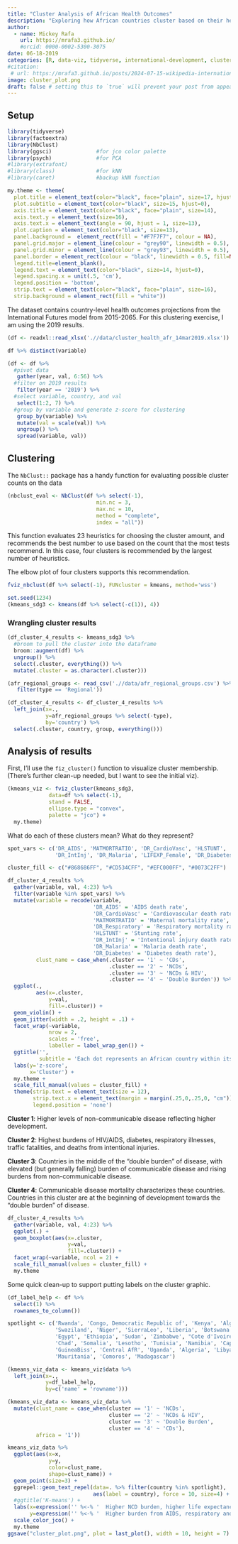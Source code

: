 ```yaml
---
title: "Cluster Analysis of African Health Outcomes"
description: "Exploring how African countries cluster based on their health outcomes"
author:
  - name: Mickey Rafa
    url: https://mrafa3.github.io/
    #orcid: 0000-0002-5300-3075
date: 06-18-2019
categories: [R, data-viz, tidyverse, international-development, cluster-analysis] # self-defined categories
#citation: 
 # url: https://mrafa3.github.io/posts/2024-07-15-wikipedia-international-mens-soccer/ 
image: cluster_plot.png
draft: false # setting this to `true` will prevent your post from appearing on your listing page until you're ready!
---
```


## Setup

```r
library(tidyverse)
library(factoextra)
library(NbClust)
library(ggsci)              #for jco color palette
library(psych)              #for PCA
#library(extrafont)
#library(class)             #for kNN
#library(caret)             #backup kNN function

my.theme <- theme(
  plot.title = element_text(color="black", face="plain", size=17, hjust=0), 
  plot.subtitle = element_text(color="black", size=15, hjust=0), 
  axis.title = element_text(color="black", face="plain", size=14), 
  axis.text.y = element_text(size=16), 
  axis.text.x = element_text(angle = 90, hjust = 1, size=13), 
  plot.caption = element_text(color="black", size=13), 
  panel.background =  element_rect(fill = "#F7F7F7", colour = NA), 
  panel.grid.major = element_line(colour = "grey90", linewidth = 0.5),
  panel.grid.minor = element_line(colour = "grey93", linewidth = 0.5),
  panel.border = element_rect(colour = "black", linewidth = 0.5, fill=NA, linetype = 1),
  legend.title=element_blank(), 
  legend.text = element_text(color="black", size=14, hjust=0),
  legend.spacing.x = unit(.5, 'cm'), 
  legend.position = 'bottom',
  strip.text = element_text(color="black", face="plain", size=16),
  strip.background = element_rect(fill = "white"))
```

The dataset contains country-level health outcomes projections from the International Futures model from 2015-2065. For this clustering exercise, I am using the 2019 results.

```r
(df <- readxl::read_xlsx('.//data/cluster_health_afr_14mar2019.xlsx')) 
```

```r
df %>% distinct(variable)
```

```r
(df <- df %>% 
  #pivot data
   gather(year, val, 6:56) %>% 
  #filter on 2019 results
   filter(year == '2019') %>% 
  #select variable, country, and val
   select(1:2, 7) %>% 
  #group by variable and generate z-score for clustering
   group_by(variable) %>% 
   mutate(val = scale(val)) %>% 
   ungroup() %>% 
   spread(variable, val)) 
```

## Clustering

The `NbClust::` package has a handy function for evaluating possible cluster counts on the data

```r
(nbclust_eval <- NbClust(df %>% select(-1), 
                            min.nc = 3,
                            max.nc = 10, 
                            method = "complete",
                            index = "all"))
```
This function evaluates 23 heuristics for choosing the cluster amount, and recommends the best number to use based on the count that the most tests recommend. In this case, four clusters is recommended by the largest number of heuristics.

The elbow plot of four clusters supports this recommendation.

```r
fviz_nbclust(df %>% select(-1), FUNcluster = kmeans, method='wss')
```

```r
set.seed(1234)
(kmeans_sdg3 <- kmeans(df %>% select(-c(1)), 4))
```

### Wrangling cluster results

```r
(df_cluster_4_results <- kmeans_sdg3 %>% 
  #broom to pull the cluster into the dataframe
  broom::augment(df) %>% 
  ungroup() %>% 
  select(.cluster, everything()) %>% 
  mutate(.cluster = as.character(.cluster)))
```

```r
(afr_regional_groups <- read_csv('.//data/afr_regional_groups.csv') %>% 
   filter(type == 'Regional'))
```

```r
(df_cluster_4_results <- df_cluster_4_results %>% 
  left_join(x=.,
            y=afr_regional_groups %>% select(-type),
            by='country') %>% 
  select(.cluster, country, group, everything()))
```

## Analysis of results

First, I'll use the `fiz_cluster()` function to visualize cluster membership. (There's further clean-up needed, but I want to see the initial viz).

```r
(kmeans_viz <- fviz_cluster(kmeans_sdg3, 
             data=df %>% select(-1),
             stand = FALSE, 
             ellipse.type = "convex",
             palette = "jco") + 
  my.theme)
```

What do each of these clusters mean? What do they represent?

```r
spot_vars <- c('DR_AIDS', 'MATMORTRATIO', 'DR_CardioVasc', 'HLSTUNT',
               'DR_IntInj', 'DR_Malaria', 'LIFEXP_Female', 'DR_Diabetes', 'DR_Respiratory')
```

```r
cluster_fill <- c("#868686FF", "#CD534CFF", "#EFC000FF", "#0073C2FF")

df_cluster_4_results %>% 
  gather(variable, val, 4:23) %>% 
  filter(variable %in% spot_vars) %>% 
  mutate(variable = recode(variable,
                           'DR_AIDS' = 'AIDS death rate',
                           'DR_CardioVasc' = 'Cardiovascular death rate',
                           'MATMORTRATIO' = 'Maternal mortality rate',
                           'DR_Respiratory' = 'Respiratory mortality rate', 
                           'HLSTUNT' = 'Stunting rate',
                           'DR_IntInj' = 'Intentional injury death rate', 
                           'DR_Malaria' = 'Malaria death rate', 
                           'DR_Diabetes' = 'Diabetes death rate'),
         clust_name = case_when(.cluster == '1' ~ 'CDs',
                                .cluster == '2' ~ 'NCDs',
                                .cluster == '3' ~ 'NCDs & HIV',
                                .cluster == '4' ~ 'Double Burden')) %>% 
  ggplot(., 
         aes(x=.cluster,
             y=val,
             fill=.cluster)) + 
  geom_violin() + 
  geom_jitter(width = .2, height = .1) + 
  facet_wrap(~variable, 
             nrow = 2,
             scales = 'free',
             labeller = label_wrap_gen()) + 
  ggtitle('',
          subtitle = 'Each dot represents an African country within its cluster') + 
  labs(y='z-score',
       x='Cluster') + 
  my.theme + 
  scale_fill_manual(values = cluster_fill) + 
  theme(strip.text = element_text(size = 12),
        strip.text.x = element_text(margin = margin(.25,0,.25,0, "cm")),
        legend.position = 'none')

```

**Cluster 1**: Higher levels of non-communicable disease reflecting higher development.

**Cluster 2**: Highest burdens of HIV/AIDS, diabetes, respiratory illnesses, traffic fatalities, and deaths from intentional injuries.

**Cluster 3**: Countries in the middle of the “double burden” of disease, with elevated (but generally falling) burden of communicable disease and rising burdens from non-communicable disease.

**Cluster 4**: Communicable disease mortality characterizes these countries.  Countries in this cluster are at the beginning of development towards the “double burden” of disease.

```r
df_cluster_4_results %>% 
  gather(variable, val, 4:23) %>% 
  ggplot(.) + 
  geom_boxplot(aes(x=.cluster,
                   y=val,
                   fill=.cluster)) + 
  facet_wrap(~variable, ncol = 2) + 
  scale_fill_manual(values = cluster_fill) + 
  my.theme
```
Some quick clean-up to support putting labels on the cluster graphic. 

```r
(df_label_help <- df %>% 
  select(1) %>%
  rownames_to_column())
```

```r
spotlight <- c('Rwanda', 'Congo, Democratic Republic of', 'Kenya', 'Algeria', 'South Africa', 
               'Swaziland', 'Niger', 'SierraLeo', 'Liberia', 'Botswana', 'Seychelles', 'Mauritius',
               'Egypt', 'Ethiopia', 'Sudan', 'Zimbabwe', "Cote d'Ivoire", 'Cameroon', 'Nigeria',
               'Chad', 'Somalia', 'Lesotho', 'Tunisia', 'Namibia', 'Cape Verde', 'Senegal',
               'GuineaBiss', 'Central AfR', 'Uganda', 'Algeria', 'Libya', 'Morocco', 'Sudan South',
               'Mauritania', 'Comoros', 'Madagascar')
```

```r
(kmeans_viz_data <- kmeans_viz$data %>% 
  left_join(x=.,
            y=df_label_help,
            by=c('name' = 'rowname')))
```

```r
(kmeans_viz_data <- kmeans_viz_data %>% 
  mutate(clust_name = case_when(cluster == '1' ~ 'NCDs',
                                cluster == '2' ~ 'NCDs & HIV',
                                cluster == '3' ~ 'Double Burden',
                                cluster == '4' ~ 'CDs'),
         africa = '1'))
```

```r
kmeans_viz_data %>% 
  ggplot(aes(x=x,
             y=y,
             color=clust_name,
             shape=clust_name)) + 
  geom_point(size=3) + 
  ggrepel::geom_text_repel(data=. %>% filter(country %in% spotlight),
                           aes(label = country), force = 10, size=4) + 
  #ggtitle('K-means') + 
  labs(x=expression('' %<-% '  Higher NCD burden, higher life expectancy    -    Higher CD burden, lower life expectancy  ' %->% ''),
       y=expression('' %<-% '  Higher burden from AIDS, respiratory and injury deaths')) + 
  scale_color_jco() + 
  my.theme
ggsave("cluster_plot.png", plot = last_plot(), width = 10, height = 7)
```

